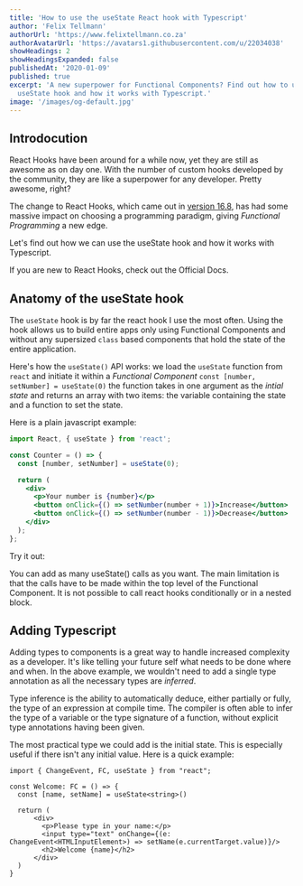 ```yaml
---
title: 'How to use the useState React hook with Typescript'
author: 'Felix Tellmann'
authorUrl: 'https://www.felixtellmann.co.za'
authorAvatarUrl: 'https://avatars1.githubusercontent.com/u/22034038'
showHeadings: 2
showHeadingsExpanded: false
publishedAt: '2020-01-09'
published: true
excerpt: 'A new superpower for Functional Components? Find out how to use the
  useState hook and how it works with Typescript.'
image: '/images/og-default.jpg'
---
```


## Introdocution

React Hooks have been around for a while now, yet they are still as awesome
as on day one. With the number of custom hooks developed by the community, they are like a
superpower for any developer. Pretty awesome, right?

The change to React Hooks, which came out in
[version 16.8](https://reactjs.org/docs/hooks-intro.html), has had some massive impact on
choosing a programming paradigm, giving _Functional Programming_ a new edge.

Let's find out how we can use the useState hook and how it works with Typescript.





<InfoBlock type="question">
  If you are new to React Hooks, check out
  the <Link href="https://reactjs.org/docs/hooks-intro.html">Official Docs</Link>.
</InfoBlock>

## Anatomy of the useState hook

The `useState` hook is by far the react hook I use the most often. Using the hook allows
us to build entire apps only using Functional Components and without any supersized
`class` based components that hold the state of the entire application.

Here's how the `useState()` API works: we load the `useState` function from `react` and
initiate it within a _Functional Component_ `const [number, setNumber] = useState(0)`
the function takes in one argument as the _intial state_ and returns an array with two items:
the variable containing the state and a function to set the state.

Here is a plain javascript example:

```jsx:example.jsx
import React, { useState } from 'react';

const Counter = () => {
  const [number, setNumber] = useState(0);

  return (
    <div>
      <p>Your number is {number}</p>
      <button onClick={() => setNumber(number + 1)}>Increase</button>
      <button onClick={() => setNumber(number - 1)}>Decrease</button>
    </div>
  );
};
```

Try it out:

<IframeExample src="/examples/useState-typescript-1" title="useState Example" />

You can add as many useState() calls as you want. The main limitation is that the calls
have to be made within the top level of the Functional Component. It is not possible to call
react hooks conditionally or in a nested block.

## Adding Typescript

Adding types to components is a great way to handle increased complexity as a developer.
It's like telling your future self what needs to be done where and when. In the above example,
we wouldn't need to add a single type annotation as all the necessary types are _inferred_.

<InfoBlock type="quote">
  Type inference is the ability to automatically deduce, either partially or fully, the
  type of an expression at compile time. The compiler is often
  able to infer the type of a variable or the type signature of a function, without
  explicit type annotations having been given.
</InfoBlock>

The most practical type we could add is the initial state. This is especially useful if there
isn't any initial value. Here is a quick example:

```tsx:example.tsx
import { ChangeEvent, FC, useState } from "react";

const Welcome: FC = () => {
  const [name, setName] = useState<string>()

  return (
      <div>
        <p>Please type in your name:</p>
        <input type="text" onChange={(e: ChangeEvent<HTMLInputElement>) => setName(e.currentTarget.value)}/>
        <h2>Welcome {name}</h2>
      </div>
  )
}
```

<IframeExample src="/examples/useState-typescript-2"
               title="useState Typescript Example" />

